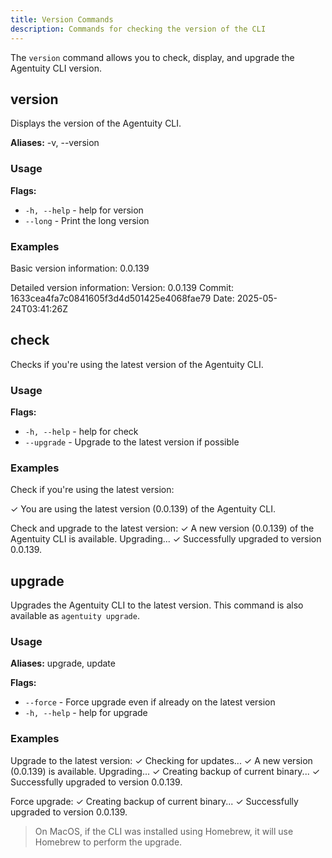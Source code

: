 ```yaml
---
title: Version Commands
description: Commands for checking the version of the CLI
---
```


The `version` command allows you to check, display, and upgrade the Agentuity CLI version.

## version

Displays the version of the Agentuity CLI.

**Aliases:** -v, --version

### Usage

<CLICommand command="agentuity version" />

**Flags:**
- `-h, --help` - help for version
- `--long` - Print the long version

### Examples

Basic version information:
<CLICommand command="agentuity version">
0.0.139
</CLICommand>

Detailed version information:
<CLICommand command="agentuity version --long">
Version: 0.0.139
Commit: 1633cea4fa7c0841605f3d4d501425e4068fae79
Date: 2025-05-24T03:41:26Z
</CLICommand>

## check

Checks if you're using the latest version of the Agentuity CLI.

### Usage

<CLICommand command="agentuity version check" />

**Flags:**
- `-h, --help` - help for check
- `--upgrade` - Upgrade to the latest version if possible

### Examples

Check if you're using the latest version:

<CLICommand command="agentuity version check">
 ✓ You are using the latest version (0.0.139) of the Agentuity CLI.
</CLICommand>

Check and upgrade to the latest version:
<CLICommand command="agentuity version check --upgrade">
 ✓ A new version (0.0.139) of the Agentuity CLI is available. Upgrading...
 ✓ Successfully upgraded to version 0.0.139.
</CLICommand>

## upgrade

Upgrades the Agentuity CLI to the latest version. This command is also available as `agentuity upgrade`.

### Usage

<CLICommand command="agentuity version upgrade" />

**Aliases:** upgrade, update

**Flags:**
- `--force` - Force upgrade even if already on the latest version
- `-h, --help` - help for upgrade

### Examples

Upgrade to the latest version:
<CLICommand command="agentuity version upgrade">
 ✓ Checking for updates...
 ✓ A new version (0.0.139) is available. Upgrading...
 ✓ Creating backup of current binary...
 ✓ Successfully upgraded to version 0.0.139.
</CLICommand>

Force upgrade:
<CLICommand command="agentuity version upgrade --force">
 ✓ Creating backup of current binary...
 ✓ Successfully upgraded to version 0.0.139.
</CLICommand>

> On MacOS, if the CLI was installed using Homebrew, it will use Homebrew to perform the upgrade.
